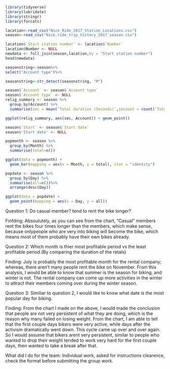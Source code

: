 ```r
library(tidyverse)
library(lubridate)
library(stringr)
library(forcats)
```

```r
lacation<-read_csv("Nice_Ride_2017_Station_Locations.csv")
season<-read_csv("Nice_ride_trip_history_2017_season.csv")
```

```r
lacation$`Start station number` <- lacation$`Number`
lacation$Number <- NULL
newdata <- full_join(season,lacation,by = "Start station number")
head(newdata)
```
```r
seasonstring<-season%>%
select("Account type")%>%
```

```r
seasonstring<-str_detect(seasonstring, "M")
```


```r
season$`Account` <- season$`Account type`
season$`Account type` <- NULL
relig_summary <- season %>%
  group_by(Account) %>%
  summarise(sec = mean(`Total duration (Seconds)`,secount = count(`Total duration (Seconds)`)))

ggplot(relig_summary, aes(sec, Account)) + geom_point()
```

```r
season$`Start` <- season$`Start date`
season$'Start date' <- NULL
```



```r
popmonth <- season %>%
  group_by(Month) %>%
  summarise(total=n())
```

```r
ggplot(data = popmonth) +
  geom_bar(mapping = aes(x = Month, y = total), stat = "identity")
```

```r
popdate <- season %>%
  group_by(Day) %>%
  summarise(all=n())%>%
  arrange(desc(Day))
```

```r
ggplot(data = popdate) + 
  geom_point(mapping = aes(x = Day, y = all))


```

Question 1: Do casual member? tend to rent the bike longer?

Finfding: Absoulutely, as you can see from the chart, "Casual" members rent the bikes four times longer than the members, which make sense, because onlypeople who are very into biking will become the bike, which means most of them probably have their own bikes already.


Question 2: Which month is thier most profitable period vs the least profitable period.(By comparing the duration of the retals)


Finding: July is probably the most profitable month for the rental company; whereas, there aren't many people rent the bike on November. From this analysis, I would be able to know that summer is the season for biking, and winter is not. The rental company can come up more activities in the winter to attract their members coming over during the winter season.


Question 3: Similiar to question 2, I would like to know what date is the most popular day for biking.

Finding: From the chart I made on the above, I would made the conclusion that people are not very persistent of what they are doing, which is the reason why many failed on losing weight. From the chart, I am able to tell that the first couple days bikers were very active, while days after the activism dramatically went down. This cycle came up over and over again. So I would assume that bikers arent very persistent, similar to people who wanted to drop their weight tended to work very hard for the first couple days, then wanted to take a break after that.



What did I do for the team: Individual work, asked for instructions clearence, check the format before submitting the group work.